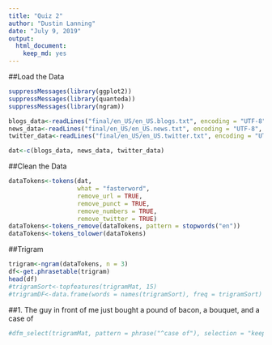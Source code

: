 ```yaml
---
title: "Quiz 2"
author: "Dustin Lanning"
date: "July 9, 2019"
output: 
  html_document: 
    keep_md: yes
---
```


##Load the Data

```r
suppressMessages(library(ggplot2))
suppressMessages(library(quanteda))
suppressMessages(library(ngram))

blogs_data<-readLines("final/en_US/en_US.blogs.txt", encoding = "UTF-8", skipNul = TRUE)
news_data<-readLines("final/en_US/en_US.news.txt", encoding = "UTF-8", skipNul = TRUE, warn = FALSE)
twitter_data<-readLines("final/en_US/en_US.twitter.txt", encoding = "UTF-8", skipNul = TRUE)

dat<-c(blogs_data, news_data, twitter_data)
```

##Clean the Data

```r
dataTokens<-tokens(dat,
                   what = "fasterword",
                   remove_url = TRUE,
                   remove_punct = TRUE,
                   remove_numbers = TRUE,
                   remove_twitter = TRUE)
dataTokens<-tokens_remove(dataTokens, pattern = stopwords("en"))
dataTokens<-tokens_tolower(dataTokens)
```

##Trigram

```r
trigram<-ngram(dataTokens, n = 3)
df<-get.phrasetable(trigram)
head(df)
#trigramSort<-topfeatures(trigramMat, 15)
#trigramDF<-data.frame(words = names(trigramSort), freq = trigramSort)
```

##1. The guy in front of me just bought a pound of bacon, a bouquet, and a case of

```r
#dfm_select(trigramMat, pattern = phrase("^case of"), selection = "keep", valuetype = "glob")
```